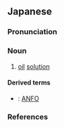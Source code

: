==Japanese==
{{ja-kanjitab|ゆ|ざい|yomi=o}}

===Pronunciation===
{{ja-pron|yomi=goon|ゆざい|acc=0|acc_ref=DJR,NHK}}

===Noun===
{{ja-noun|ゆざい}}

# [[oil]] [[solution]]

====Derived terms====
* {{ja-r|硝安油剤爆薬|しょうあん ゆざい ばくやく}}: [[ANFO]]

===References===
<references/>